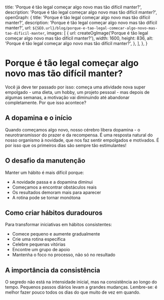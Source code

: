 
  title: 'Porque é tão legal começar algo novo mas tão difícil manter?',
  description: 'Porque é tão legal começar algo novo mas tão difícil manter?',
  openGraph: {
    title: 'Porque é tão legal começar algo novo mas tão difícil manter?',
    description: 'Porque é tão legal começar algo novo mas tão difícil manter?',
    url: `${SEO.url}/blog/porque-e-tao-legal-comecar-algo-novo-mas-tao-dificil-manter`,
    images: [
      {
        url: createOgImage('Porque é tão legal começar algo novo mas tão difícil manter?'),
        width: 1600,
        height: 836,
        alt: 'Porque é tão legal começar algo novo mas tão difícil manter?',
      },
    ],
  },
}

# Porque é tão legal começar algo novo mas tão difícil manter?

Você já deve ter passado por isso: começa uma atividade nova super empolgado - uma dieta, um hobby, um projeto pessoal - mas depois de algumas semanas, a motivação vai diminuindo até abandonar completamente. Por que isso acontece?

## A dopamina e o início

Quando começamos algo novo, nosso cérebro libera dopamina - o neurotransmissor do prazer e da recompensa. É uma resposta natural do nosso organismo à novidade, que nos faz sentir empolgados e motivados. É por isso que os primeiros dias são sempre tão estimulantes!

## O desafio da manutenção

Manter um hábito é mais difícil porque:
- A novidade passa e a dopamina diminui
- Começamos a encontrar obstáculos reais
- Os resultados demoram mais para aparecer
- A rotina pode se tornar monótona

## Como criar hábitos duradouros

Para transformar iniciativas em hábitos consistentes:
- Comece pequeno e aumente gradualmente
- Crie uma rotina específica
- Celebre pequenas vitórias
- Encontre um grupo de apoio
- Mantenha o foco no processo, não só no resultado

## A importância da consistência

O segredo não está na intensidade inicial, mas na consistência ao longo do tempo. Pequenos passos diários levam a grandes mudanças. Lembre-se: é melhor fazer pouco todos os dias do que muito de vez em quando.
